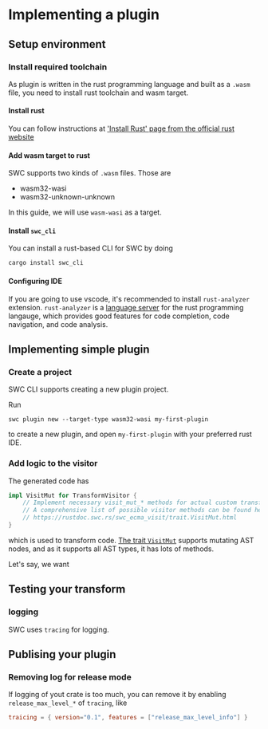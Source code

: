 # Implementing a plugin

## Setup environment

### Install required toolchain

As plugin is written in the rust programming language and built as a `.wasm` file, you need to install rust toolchain and wasm target.

#### Install rust

You can follow instructions at ['Install Rust' page from the official rust website](https://www.rust-lang.org/tools/install)

#### Add wasm target to rust

SWC supports two kinds of `.wasm` files.
Those are

- wasm32-wasi
- wasm32-unknown-unknown

In this guide, we will use `wasm-wasi` as a target.

#### Install `swc_cli`

You can install a rust-based CLI for SWC by doing

```sh
cargo install swc_cli
```

#### Configuring IDE

If you are going to use vscode, it's recommended to install `rust-analyzer` extension.
`rust-analyzer` is a [language server](https://microsoft.github.io/language-server-protocol/) for the rust programming langauge, which provides good features for code completion, code navigation, and code analysis.

## Implementing simple plugin

### Create a project

SWC CLI supports creating a new plugin project.

Run

```
swc plugin new --target-type wasm32-wasi my-first-plugin
```

to create a new plugin, and open `my-first-plugin` with your preferred rust IDE.

### Add logic to the visitor

The generated code has

```rust
impl VisitMut for TransformVisitor {
    // Implement necessary visit_mut_* methods for actual custom transform.
    // A comprehensive list of possible visitor methods can be found here:
    // https://rustdoc.swc.rs/swc_ecma_visit/trait.VisitMut.html
}
```

which is used to transform code.
[The trait `VisitMut`](https://rustdoc.swc.rs/swc_ecma_visit/trait.VisitMut.html) supports mutating AST nodes, and as it supports all AST types, it has lots of methods.

Let's say, we want

## Testing your transform

### logging

SWC uses `tracing` for logging.

## Publising your plugin

### Removing log for release mode

If logging of yout crate is too much, you can remove it by enabling `release_max_level_*` of `tracing`, like

```toml
traicing = { version="0.1", features = ["release_max_level_info"] }
```
